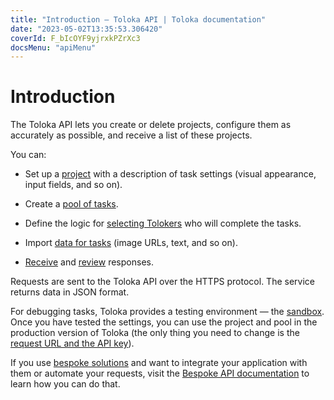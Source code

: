 ```yaml
---
title: "Introduction — Toloka API | Toloka documentation"
date: "2023-05-02T13:35:53.306420"
coverId: F_bIcOYF9yjrxkPZrXc3
docsMenu: "apiMenu"
---
```



# Introduction

The Toloka API lets you create or delete projects, configure them as accurately as possible, and receive a list of these projects.

You can:

- Set up a [project](https://toloka.ai/docs/api/api-reference/#tag--project) with a description of task settings (visual appearance, input fields, and so on).

- Create a [pool of tasks](https://toloka.ai/docs/api/api-reference/#tag--pool).

- Define the logic for [selecting Tolokers](/docs/api/my_users) who will complete the tasks.

- Import [data for tasks](https://toloka.ai/docs/api/api-reference/#tag--task) (image URLs, text, and so on).

- [Receive](https://toloka.ai/docs/api/api-reference/#get-/assignments) and [review](https://toloka.ai/docs/api/api-reference/#patch-/assignments/-id-) responses.

Requests are sent to the Toloka API over the HTTPS protocol. The service returns data in JSON format.

For debugging tasks, Toloka provides a testing environment — the [sandbox](https://platform.sandbox.toloka.ai/auth?role=REQUESTER). Once you have tested the settings, you can use the project and pool in the production version of Toloka (the only thing you need to change is the [request URL and the API key](https://toloka.ai/docs/api/api-reference/#overview--accessing-the-api)).

<Note mode="note" title="Note">

If you use [bespoke solutions](https://toloka.ai/pricing) and want to integrate your application with them or automate your requests, visit the [Bespoke API documentation](https://toloka.ai/docs/api/apps-reference/) to learn how you can do that.

</Note>

<SocialMedia/>